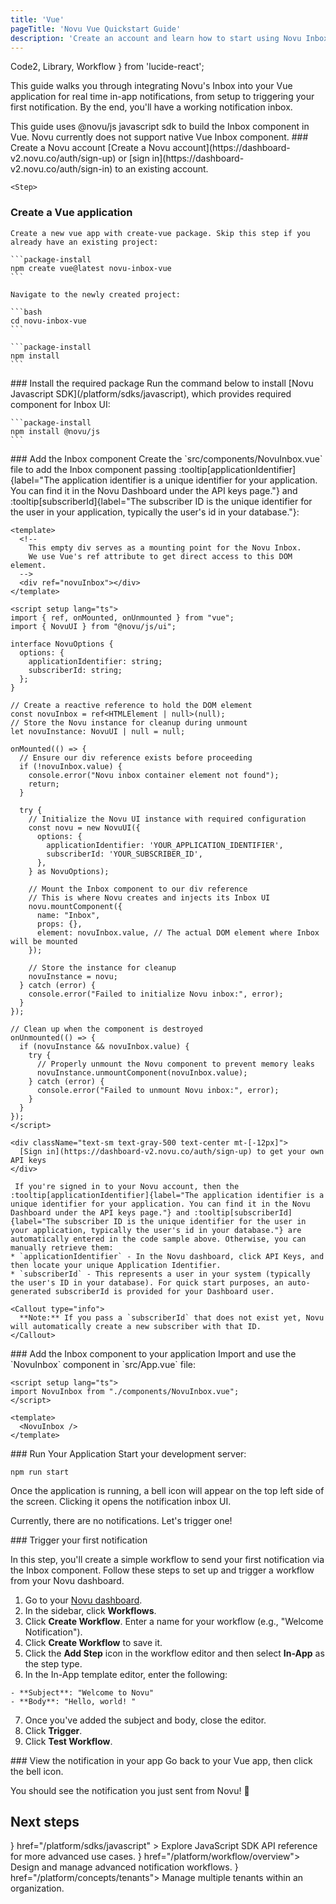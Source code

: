 ```yaml
---
title: 'Vue'
pageTitle: 'Novu Vue Quickstart Guide'
description: 'Create an account and learn how to start using Novu Inbox in your vue application.'
---
```


  Code2,
  Library,
  Workflow
} from 'lucide-react';

This guide walks you through integrating Novu's Inbox into your Vue application for real time in-app notifications, from setup to triggering your first notification. By the end, you'll have a working notification inbox.

<Callout type="info">
  This guide uses @novu/js javascript sdk to build the Inbox component in Vue. Novu currently does not support native Vue Inbox component.
</Callout>

<Steps>
  <Step>
  ### Create a Novu account
    [Create a Novu account](https://dashboard-v2.novu.co/auth/sign-up) or [sign in](https://dashboard-v2.novu.co/auth/sign-in) to an existing account.
  </Step>

    <Step>
  ### Create a Vue application
    Create a new vue app with create-vue package. Skip this step if you already have an existing project:

    ```package-install
    npm create vue@latest novu-inbox-vue
    ```

    Navigate to the newly created project:

    ```bash
    cd novu-inbox-vue
    ```

    ```package-install
    npm install
    ```
  </Step>

  <Step>
  ### Install the required package
  Run the command below to install [Novu Javascript SDK](/platform/sdks/javascript), which provides required component for Inbox UI:

    ```package-install
    npm install @novu/js
    ```
  </Step>


  <Step>
  ### Add the Inbox component
  Create the `src/components/NovuInbox.vue` file to add the Inbox component passing :tooltip[applicationIdentifier]{label="The application identifier is a unique identifier for your application. You can find it in the Novu Dashboard under the API keys page."} and :tooltip[subscriberId]{label="The subscriber ID is the unique identifier for the user in your application, typically the user's id in your database."}:

```vue title="src/components/NovuInbox.vue"
<template>
  <!-- 
    This empty div serves as a mounting point for the Novu Inbox.
    We use Vue's ref attribute to get direct access to this DOM element.
  -->
  <div ref="novuInbox"></div>
</template>

<script setup lang="ts">
import { ref, onMounted, onUnmounted } from "vue";
import { NovuUI } from "@novu/js/ui";

interface NovuOptions {
  options: {
    applicationIdentifier: string;
    subscriberId: string;
  };
}

// Create a reactive reference to hold the DOM element
const novuInbox = ref<HTMLElement | null>(null);
// Store the Novu instance for cleanup during unmount
let novuInstance: NovuUI | null = null;

onMounted(() => {
  // Ensure our div reference exists before proceeding
  if (!novuInbox.value) {
    console.error("Novu inbox container element not found");
    return;
  }

  try {
    // Initialize the Novu UI instance with required configuration
    const novu = new NovuUI({
      options: {
        applicationIdentifier: 'YOUR_APPLICATION_IDENTIFIER',
        subscriberId: 'YOUR_SUBSCRIBER_ID',
      },
    } as NovuOptions);

    // Mount the Inbox component to our div reference
    // This is where Novu creates and injects its Inbox UI
    novu.mountComponent({
      name: "Inbox",
      props: {},
      element: novuInbox.value, // The actual DOM element where Inbox will be mounted
    });

    // Store the instance for cleanup
    novuInstance = novu;
  } catch (error) {
    console.error("Failed to initialize Novu inbox:", error);
  }
});

// Clean up when the component is destroyed
onUnmounted(() => {
  if (novuInstance && novuInbox.value) {
    try {
      // Properly unmount the Novu component to prevent memory leaks
      novuInstance.unmountComponent(novuInbox.value);
    } catch (error) {
      console.error("Failed to unmount Novu inbox:", error);
    }
  }
});
</script>
```
    <div className="text-sm text-gray-500 text-center mt-[-12px]">
      [Sign in](https://dashboard-v2.novu.co/auth/sign-up) to get your own API keys
    </div>

     If you're signed in to your Novu account, then the :tooltip[applicationIdentifier]{label="The application identifier is a unique identifier for your application. You can find it in the Novu Dashboard under the API keys page."} and :tooltip[subscriberId]{label="The subscriber ID is the unique identifier for the user in your application, typically the user's id in your database."} are automatically entered in the code sample above. Otherwise, you can manually retrieve them:
    * `applicationIdentifier` - In the Novu dashboard, click API Keys, and then locate your unique Application Identifier.
    * `subscriberId` - This represents a user in your system (typically the user's ID in your database). For quick start purposes, an auto-generated subscriberId is provided for your Dashboard user.

    <Callout type="info">
      **Note:** If you pass a `subscriberId` that does not exist yet, Novu will automatically create a new subscriber with that ID.
    </Callout>

  </Step>

  <Step>
  ### Add the Inbox component to your application
  Import and use the `NovuInbox` component in `src/App.vue` file:

  ```vue title="src/App.vue"
  <script setup lang="ts">
  import NovuInbox from "./components/NovuInbox.vue";
  </script>

  <template>
    <NovuInbox />
  </template>
  ```
  </Step>

  <Step>
  ### Run Your Application
  Start your development server:

  ```package-install
  npm run start
  ```
  Once the application is running, a bell icon will appear on the top left side of the screen. Clicking it opens the notification inbox UI.

  Currently, there are no notifications. Let's trigger one!

  </Step>

  <Step>
  ### Trigger your first notification

  In this step, you'll create a simple workflow to send your first notification via the Inbox component. Follow these steps to set up and trigger a workflow from your Novu dashboard.

  1. Go to your [Novu dashboard](https://dashboard-v2.novu.co/auth/sign-in).
  2. In the sidebar, click **Workflows**.
  3. Click **Create Workflow**. Enter a name for your workflow (e.g., "Welcome Notification").
  4. Click **Create Workflow** to save it.
  5. Click the **Add Step** icon in the workflow editor and then select **In-App** as the step type.
  6. In the In-App template editor, enter the following:

    - **Subject**: "Welcome to Novu"
    - **Body**: "Hello, world! "

  7. Once you've added the subject and body, close the editor.
  8. Click **Trigger**.
  9. Click **Test Workflow**.

  </Step>

  <Step>
  ###  View the notification in your app
  Go back to your Vue app, then click the bell icon.

  You should see the notification you just sent from Novu! 🎉

  </Step>
</Steps>


## Next steps

<Cards cols={2}>
  <Card
    title="Javascript SDK API Reference"
    icon={<Library />}
    href="/platform/sdks/javascript"
  >
    Explore JavaScript SDK API reference for more advanced use cases.
  </Card>
  <Card title="Build Workflow" icon={<Workflow />} href="/platform/workflow/overview">
     Design and manage advanced notification workflows.
  </Card>
  <Card title="Multi Tenancy" icon={<Code2 />} href="/platform/concepts/tenants">
    Manage multiple tenants within an organization.
  </Card>
</Cards>